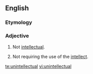 ==English==

===Etymology===
{{prefix|un|intellectual|lang=en}}

===Adjective===
{{en-adj}}

# {{lb|en|of a person}} Not [[intellectual]].
# {{lb|en|of a task}} Not requiring the use of the [[intellect]].

[[te:unintellectual]]
[[vi:unintellectual]]